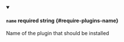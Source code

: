 
<details className="config-field" data-expandable="false" open>
<summary>

#### `name` <span className="config-field-required" data-required="true">required</span> <span className="config-field-type">string</span> <span className="config-field-default"></span> <span className="config-field-enum"></span> {#require-plugins-name}

Name of the plugin that should be installed

</summary>



</details>
